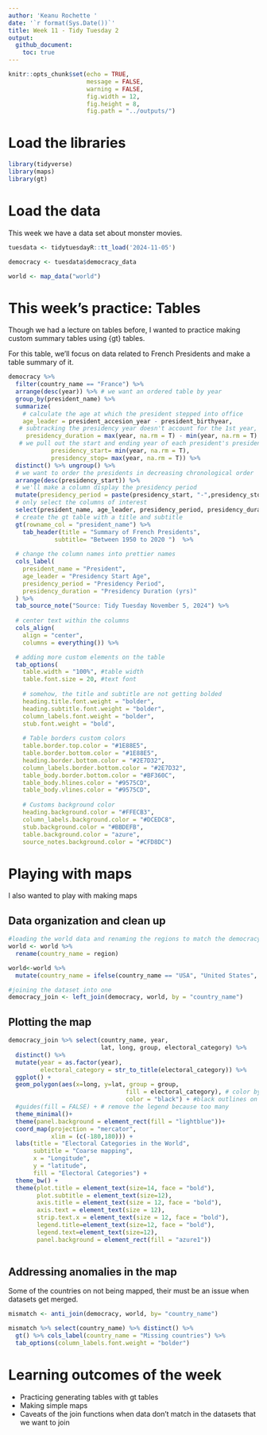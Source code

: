 ```yaml
---
author: 'Keanu Rochette '
date: '`r format(Sys.Date())`'
title: Week 11 - Tidy Tuesday 2
output: 
  github_document:
    toc: true
---
```


```r
knitr::opts_chunk$set(echo = TRUE,
                      message = FALSE,
                      warning = FALSE,
                      fig.width = 12,
                      fig.height = 8,
                      fig.path = "../outputs/")
```

# Load the libraries
```r
library(tidyverse)
library(maps)
library(gt)
```

# Load the data
This week we have a data set about monster movies. 
```r
tuesdata <- tidytuesdayR::tt_load('2024-11-05')

democracy <- tuesdata$democracy_data

world <- map_data("world")
```


# This week's practice: Tables

Though we had a lecture on tables before, I wanted to practice making custom summary tables using {gt} tables.  

For this table, we'll focus on data related to French Presidents and make a table summary of it.
```r
democracy %>% 
  filter(country_name == "France") %>%  
  arrange(desc(year)) %>% # we want an ordered table by year
  group_by(president_name) %>% 
  summarize(
    # calculate the age at which the president stepped into office
    age_leader = president_accesion_year - president_birthyear,
   # subtracking the presidency year doesn't account for the 1st year, hence the +1
     presidency_duration = max(year, na.rm = T) - min(year, na.rm = T) + 1,
   # we pull out the start and ending year of each president's presidency
            presidency_start= min(year, na.rm = T),
            presidency_stop= max(year, na.rm = T)) %>% 
  distinct() %>% ungroup() %>% 
  # we want to order the presidents in decreasing chronological order
  arrange(desc(presidency_start)) %>%
  # we'll make a column display the presidency period
  mutate(presidency_period = paste(presidency_start, "-",presidency_stop)) %>% 
  # only select the columns of interest
  select(president_name, age_leader, presidency_period, presidency_duration) %>% 
  # create the gt table with a title and subtitle
  gt(rowname_col = "president_name") %>% 
    tab_header(title = "Summary of French Presidents", 
             subtitle= "Between 1950 to 2020 ")  %>%
  
  # change the column names into prettier names
  cols_label(
    president_name = "President",
    age_leader = "Presidency Start Age",
    presidency_period = "Presidency Period",
    presidency_duration = "Presidency Duration (yrs)"
  ) %>% 
  tab_source_note("Source: Tidy Tuesday November 5, 2024") %>%
  
  # center text within the columns 
  cols_align(
    align = "center",
    columns = everything()) %>% 

  # adding more custom elements on the table
  tab_options(
    table.width = "100%", #table width
    table.font.size = 20, #text font
    
    # somehow, the title and subtitle are not getting bolded
    heading.title.font.weight = "bolder",      
    heading.subtitle.font.weight = "bolder", 
    column_labels.font.weight = "bolder",
    stub.font.weight = "bold",
    
    # Table borders custom colors
    table.border.top.color = "#1E88E5",
    table.border.bottom.color = "#1E88E5",
    heading.border.bottom.color = "#2E7D32", 
    column_labels.border.bottom.color = "#2E7D32",  
    table_body.border.bottom.color = "#BF360C", 
    table_body.hlines.color = "#9575CD", 
    table_body.vlines.color = "#9575CD", 
    
    # Customs background color
    heading.background.color = "#FFECB3",
    column_labels.background.color = "#DCEDC8",
    stub.background.color = "#BBDEFB",
    table.background.color = "azure",
    source_notes.background.color = "#CFD8DC")
```


# Playing with maps
I also wanted to play with making maps

## Data organization and clean up
```r
#loading the world data and renaming the regions to match the democracy data
world <- world %>% 
  rename(country_name = region)

world<-world %>% 
  mutate(country_name = ifelse(country_name == "USA", "United States", country_name))
```

```r
#joining the dataset into one
democracy_join <- left_join(democracy, world, by = "country_name")
```


## Plotting the map 
```r
democracy_join %>% select(country_name, year,
                          lat, long, group, electoral_category) %>% 
  distinct() %>% 
  mutate(year = as.factor(year),
         electoral_category = str_to_title(electoral_category)) %>% 
  ggplot() +
  geom_polygon(aes(x=long, y=lat, group = group,
                                 fill = electoral_category), # color by regions
                                 color = "black") + #black outlines on the map
  #guides(fill = FALSE) + # remove the legend because too many
  theme_minimal()+
  theme(panel.background = element_rect(fill = "lightblue"))+
  coord_map(projection = "mercator",
            xlim = (c(-180,180))) +
  labs(title = "Electoral Categories in the World",
       subtitle = "Coarse mapping",
       x = "Longitude",
       y = "latitude",
       fill = "Electoral Categories") +
  theme_bw() + 
  theme(plot.title = element_text(size=14, face = "bold"), 
        plot.subtitle = element_text(size=12),
        axis.title = element_text(size = 12, face = "bold"),
        axis.text = element_text(size = 12),
        strip.text.x = element_text(size = 12, face = "bold"),
        legend.title=element_text(size=12, face = "bold"),
        legend.text=element_text(size=12),
        panel.background = element_rect(fill = "azure1"))
  
```

## Addressing anomalies in the map
Some of the countries on not being mapped, their must be an issue when datasets get merged. 
```r
mismatch <- anti_join(democracy, world, by= "country_name")

mismatch %>% select(country_name) %>% distinct() %>% 
  gt() %>% cols_label(country_name = "Missing countries") %>% 
  tab_options(column_labels.font.weight = "bolder")
```

# Learning outcomes of the week

- Practicing generating tables with gt tables
- Making simple maps
- Caveats of the join functions when data don't match in the datasets that we want to join




